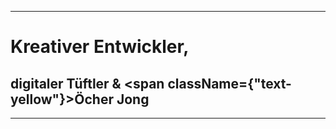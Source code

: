 ---

# Kreativer Entwickler,
## digitaler Tüftler & <span className={"text-yellow"}>Öcher Jong</span>

---